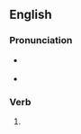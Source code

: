 ==English==

===Pronunciation===
* {{a|RP}} {{IPA|en|/ˈbəʊtɪd/}}
* {{a|GenAm}} {{IPA|en|[ˈboʊ̯ɾɨd]}}

===Verb===
{{head|en|verb form}}

# {{en-past of|boat}}